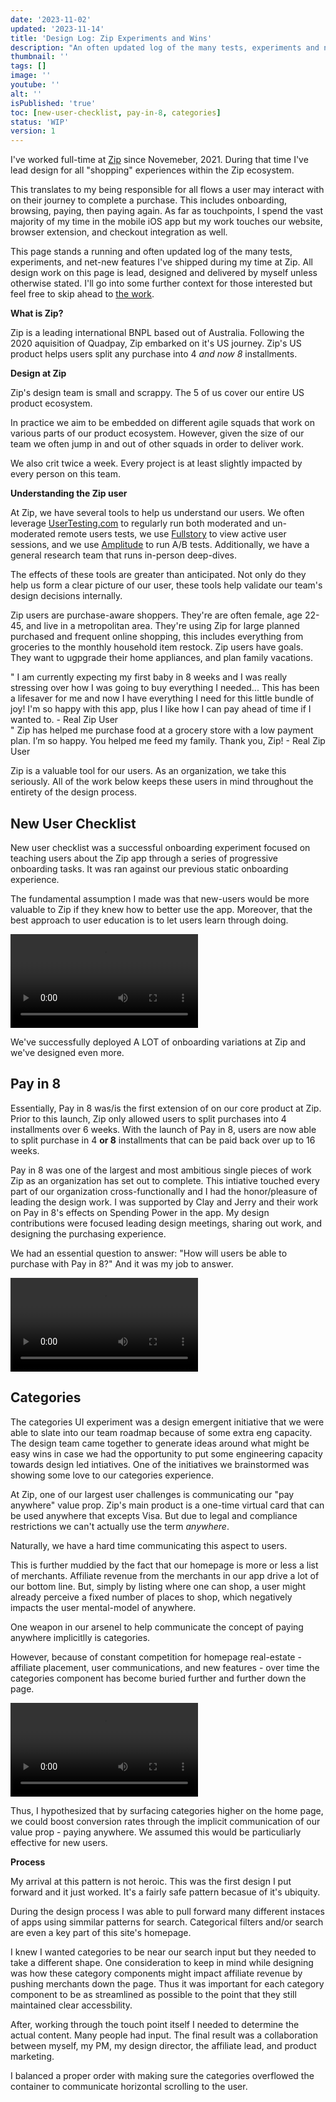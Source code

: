 ```yaml
---
date: '2023-11-02'
updated: '2023-11-14'
title: 'Design Log: Zip Experiments and Wins'
description: "An often updated log of the many tests, experiments and net-new features I've shipped while working at Zip"
thumbnail: ''
tags: []
image: ''
youtube: ''
alt: ''
isPublished: 'true'
toc: [new-user-checklist, pay-in-8, categories]
status: 'WIP'
version: 1
---
```


I've worked full-time at [Zip](https://zip.co) since Novemeber, 2021. During that time I've lead design for all "shopping" experiences within the Zip ecosystem.

This translates to my being responsible for all flows a user may interact with on their journey to complete a purchase. This includes onboarding, browsing, paying, then paying again. As far as touchpoints, I spend the vast majority of my time in the mobile iOS app but my work touches our website, browser extension, and checkout integration as well.

This page stands a running and often updated log of the many tests, experiments, and net-new features I've shipped during my time at Zip. All design work on this page is lead, designed and delivered by myself unless otherwise stated. I'll go into some further context for those interested but feel free to skip ahead to [the work](#categories).

**What is Zip?**

Zip is a leading international BNPL based out of Australia. Following the 2020 aquisition of Quadpay, Zip embarked on it's US journey. Zip's US product helps users split any purchase into 4 <i className="tracking-tight">and now 8</i> installments.

**Design at Zip**

Zip's design team is small and scrappy. The 5 of us cover our entire US product ecosystem.

In practice we aim to be embedded on different agile squads that work on various parts of our product ecosystem. However, given the size of our team we often jump in and out of other squads in order to deliver work.

We also crit twice a week. Every project is at least slightly impacted by every person on this team.

<div className="pt-3 pb-6">
  <BlogImage
    src="/design/zip-team.svg"
    alt="Zip team structure"
    fig="Our otherwise flat design team is lead by our director, Clay."
    bg="bg-purple-100"
  />
</div>

**Understanding the Zip user**

At Zip, we have several tools to help us understand our users. We often leverage [UserTesting.com](https://UserTesting.com) to regularly run both moderated and un-moderated remote users tests, we use [Fullstory](https://fullstory.com) to view active user sessions, and we use [Amplitude](https://Amplitude.com) to run A/B tests. Additionally, we have a general research team that runs in-person deep-dives.

The effects of these tools are greater than anticipated. Not only do they help us form a clear picture of our user, these tools help validate our team's design decisions internally.

Zip users are purchase-aware shoppers. They're are often female, age 22-45, and live in a metropolitan area. They're using Zip for large planned purchased and frequent online shopping, this includes everything from groceries to the monthly household item restock. Zip users have goals. They want to ugpgrade their home appliances, and plan family vacations.

<div className="">
  <div
    id="testimonial"
    className="flex mx-auto w-full not-prose p-6 text-base sm:space-x-4 space-y-4 sm:space-y-0 rounded-xl justify-center flex-col sm:flex-row columns-3"
  >
    <div className="p-8 bg-neutral-100 border space-y-2 rounded-xl not-prose  w-auto flex-1 flex-col flex">
      <span className="font-bold text-3xl italic">"</span>
      <span>
        I am currently expecting my first baby in 8 weeks and I was really
        stressing over how I was going to buy everything I needed...
      </span>
      <span>
        This has been a lifesaver for me and now I have everything I need for
        this little bundle of joy! I&#39;m so happy with this app, plus I like
        how I can pay ahead of time if I wanted to.
      </span>
      <span className="text-black/50 text-sm pt-2">- Real Zip User</span>
    </div>
    <div className="p-8 bg-neutral-100 border space-y-2 rounded-xl not-prose w-auto flex-1 flex-col flex">
      <span className="font-bold text-3xl italic">"</span>
      <span>
        Zip has helped me purchase food at a grocery store with a low payment
        plan. I’m so happy.
      </span>
      <span>You helped me feed my family. Thank you, Zip!</span>
      <span className="text-black/50 text-sm pt-2">- Real Zip User</span>
    </div>
  </div>
</div>

Zip is a valuable tool for our users. As an organization, we take this seriously. All of the work below keeps these users in mind throughout the entirety of the design process.

<PageBreak />


## New User Checklist

<CaseStudyMeta
  role="Product Design Lead"
  impact="+10% In-Store Activation"
  status='Live to 100% of users'
  timeline="~6 wks, design-production"
  team="Emily, PM - Clay, Design Director - Kathryn, Affiliate - Manu, Data
        David, EM - Kibi,QA - Mike, Engineer - Chris, Engineer"
/>

New user checklist was a successful onboarding experiment focused on teaching users about the Zip app through a series of progressive onboarding tasks. It was ran against our previous static onboarding experience.

The fundamental assumption I made was that new-users would be more valuable to Zip if they knew how to better use the app. Moreover, that the best approach to user education is to let users learn through doing. 

<Video
  src="new-user-hero-demo.mp4"
  caption="New User Checklist semi-real demo"
/>

We've successfully deployed A LOT of onboarding variations at Zip and we've designed even more.

<ComingSoon/>
<PageBreak />


## Pay in 8

<CaseStudyMeta
  role="Product Design Lead"
  impact='Enabled a completely new spending vertical. Developed new payment patterns fully adopted by wider product ecosystem.'
  status="In rollout to ~1500 users"
  timeline="~24 wks, design-production"
  team="Emily, PM - Clay, Design Director - Kathryn, Affiliate - Manu, Data
        David, EM - Kibi,QA - Mike, Engineer - Chris, Engineer"
/>


Essentially, Pay in 8 was/is the first extension of on our core product at Zip. Prior to this launch, Zip only allowed users to split purchases into 4 installments over 6 weeks. With the launch of Pay in 8, users are now able to split purchase in 4 **or 8** installments that can be paid back over up to 16 weeks.

Pay in 8 was one of the largest and most ambitious single pieces of work Zip as an organization has set out to complete. This intiative touched every part of our organization cross-functionally and I had the honor/pleasure of leading the design work. I was supported by Clay and Jerry and their work on Pay in 8's effects on Spending Power in the app. My design contributions were focused leading design meetings, sharing out work, and designing the purchasing experience. 

We had an essential question to answer: "How will users be able to purchase with Pay in 8?" And it was my job to answer.

<Video
  src="pay-in-8-demo-full.mp4"
  caption="Pay in 8 live demo"
/>

<ComingSoon/>
<PageBreak />


## Categories

<CaseStudyMeta
  role="Product Design Lead"
  status='Live to 100% of users'
  impact="+8% New-User Activation"
  timeline="~6 wks, design-production"
  team="Emily, PM - Clay, Design Director - Kathryn, Affiliate - Manu, Data
        David, EM - Kibi,QA - Mike, Engineer - Chris, Engineer"
/>

The categories UI experiment was a design emergent initiative that we were able to slate into our team roadmap because of some extra eng capacity. The design team came together to generate ideas around what might be easy wins in case we had the opportunity to put some engineering capacity towards design led intiatives. One of the initiatives we brainstormed was showing some love to our categories experience.

<div className="py-4">
  <BlogImage
    src="/design/zip-categories-hero.svg"
    alt="Zip app Categories demonstration"
    fig="Final categories UI - Blur is for demonstration only"
    bg="bg-purple-100"
    type={2}
  />
</div>

At Zip, one of our largest user challenges is communicating our "pay anywhere" value prop. Zip's main product is a one-time virtual card that can be used anywhere that excepts Visa. But due to legal and compliance restrictions we can't actually use the term <i>anywhere</i>.

Naturally, we have a hard time communicating this aspect to users.

This is further muddied by the fact that our homepage is more or less a list of merchants. Affiliate revenue from the merchants in our app drive a lot of our bottom line. But, simply by listing where one can shop, a user might already perceive a fixed number of places to shop, which negatively impacts the user mental-model of anywhere.

One weapon in our arsenel to help communicate the concept of paying anywhere implicitlly is categories.

However, because of constant competition for homepage real-estate - affiliate placement, user communications, and new features - over time the categories component has become buried further and further down the page.

<Video
  src="old-categories-demo.mp4"
  caption="Categories module before the experiment"
/>

Thus, I hypothesized that by surfacing categories higher on the home page, we could boost conversion rates through the implicit communication of our value prop - paying anywhere. We assumed this would be particuliarly effective for new users.

**Process**

My arrival at this pattern is not heroic. This was the first design I put forward and it just worked. It's a fairly safe pattern becasue of it's ubiquity.

During the design process I was able to pull forward many different instaces of apps using simmilar patterns for search. Categorical filters and/or search are even a key part of this site's homepage.

I knew I wanted categories to be near our search input but they needed to take a different shape. One consideration to keep in mind while designing was how these category components might impact affiliate revenue by pushing merchants down the page. Thus it was important for each category component to be as streamlined as possible to the point that they still maintained clear accessbility.

After, working through the touch point itself I needed to determine the actual content. Many people had input. The final result was a collaboration between myself, my PM, my design director, the affiliate lead, and product marketing.

I balanced a proper order with making sure the categories overflowed the container to communicate horizontal scrolling to the user.

<ComingSoon />